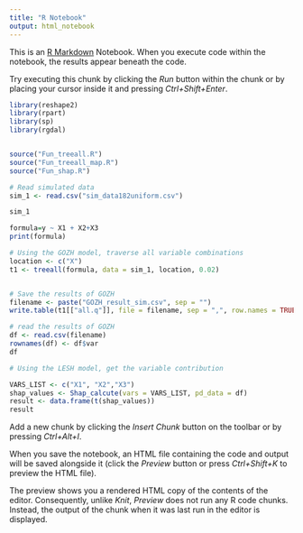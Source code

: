 ---
title: "R Notebook"
output: html_notebook
---

This is an [R Markdown](http://rmarkdown.rstudio.com) Notebook. When you execute code within the notebook, the results appear beneath the code. 

Try executing this chunk by clicking the *Run* button within the chunk or by placing your cursor inside it and pressing *Ctrl+Shift+Enter*. 

```{r}
library(reshape2)
library(rpart)
library(sp)
library(rgdal)


source("Fun_treeall.R")
source("Fun_treeall_map.R")
source("Fun_shap.R")

# Read simulated data
sim_1 <- read.csv("sim_data182uniform.csv")

sim_1             


```


```{r}

formula=y ~ X1 + X2+X3
print(formula)

# Using the GOZH model, traverse all variable combinations
location <- c("X")
t1 <- treeall(formula, data = sim_1, location, 0.02)


# Save the results of GOZH
filename <- paste("GOZH_result_sim.csv", sep = "")
write.table(t1[["all.q"]], file = filename, sep = ",", row.names = TRUE, col.names = TRUE)

```




```{r}
# read the results of GOZH
df <- read.csv(filename)
rownames(df) <- df$var
df

```

```{r}
# Using the LESH model, get the variable contribution

VARS_LIST <- c("X1", "X2","X3")
shap_values <- Shap_calcute(vars = VARS_LIST, pd_data = df)
result <- data.frame(t(shap_values))
result
```


Add a new chunk by clicking the *Insert Chunk* button on the toolbar or by pressing *Ctrl+Alt+I*.

When you save the notebook, an HTML file containing the code and output will be saved alongside it (click the *Preview* button or press *Ctrl+Shift+K* to preview the HTML file).

The preview shows you a rendered HTML copy of the contents of the editor. Consequently, unlike *Knit*, *Preview* does not run any R code chunks. Instead, the output of the chunk when it was last run in the editor is displayed.
